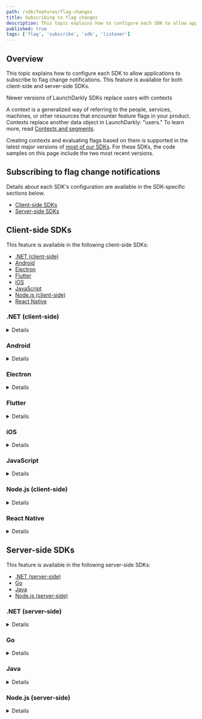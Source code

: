 ```yaml
---
path: /sdk/features/flag-changes
title: Subscribing to flag changes
description: This topic explains how to configure each SDK to allow applications to subscribe to flag change notifications.
published: true
tags: ['flag', 'subscribe', 'sdk', 'listener']
---
```


## Overview

This topic explains how to configure each SDK to allow applications to subscribe to flag change notifications. This feature is available for both client-side and server-side SDKs.

<Callout intent="info">
<CalloutTitle>Newer versions of LaunchDarkly SDKs replace users with contexts</CalloutTitle>
<CalloutDescription>

A context is a generalized way of referring to the people, services, machines, or other resources that encounter feature flags in your product. Contexts replace another data object in LaunchDarkly: "users." To learn more, read [Contexts and segments](/home/contexts).

Creating contexts and evaluating flags based on them is supported in the latest major versions of [most of our SDKs](/sdk). For these SDKs, the code samples on this page include the two most recent versions.

</CalloutDescription>
</Callout>

## Subscribing to flag change notifications

Details about each SDK's configuration are available in the SDK-specific sections below.

* [Client-side SDKs](#client-side-sdks)
* [Server-side SDKs](#server-side-sdks)

## Client-side SDKs

This feature is available in the following client-side SDKs:

* [.NET (client-side)](#net-client-side)
* [Android](#android)
* [Electron](#electron)
* [Flutter](#flutter)
* [iOS](#ios)
* [JavaScript](#javascript)
* [Node.js (client-side)](#nodejs-client-side)
* [React Native](#react-native)

### .NET (client-side)

<Details summary="Expand .NET (client-side) code sample">

The client uses an event pattern which allows your app to subscribe to feature flag changes in real time.

To subscribe to feature flag changes, register listeners for change events from the SDK:

<CodeSample>
<CSTab label=".NET SDK v2.0 (C#)">

```csharp
client.FlagTracker.FlagChanged += (sender, eventArgs) => {
    if (eventArgs.Key == "key-for-flag-i-am-watching") {
        DoSomethingWithNewFlagValue(eventArgs.NewBoolValue);
    }
};
```

</CSTab>
<CSTab label=".NET SDK v1.x (C#)">

```csharp
client.FlagChanged += (sender, eventArgs) => {
    if (eventArgs.Key == "key-for-flag-i-am-watching") {
        DoSomethingWithNewFlagValue(eventArgs.NewBoolValue);
    }
};
```

</CSTab>
</CodeSample>

To learn more, read [`IFlagTracker`](https://launchdarkly.github.io/dotnet-client-sdk/api/LaunchDarkly.Sdk.Client.Interfaces.IFlagTracker.html).
</Details>

### Android

<Details summary="Expand Android code sample">

The client uses a listener pattern which allows your app to subscribe to feature flag changes in real time.

To subscribe to feature flag changes, register listeners for change events from the SDK:

<CodeSample>
<CSTab label="Java">

```java
String flagKey = "yourFlagKey";

FeatureFlagChangeListener listener = new FeatureFlagChangeListener() {
    @Override
    public void onFeatureFlagChange(String flagKey) {
        boolean newValue = LDClient.get().boolVariation(flagKey, false);
    }
};

LDClient.get().registerFeatureFlagListener(flagKey, listener);
```

</CSTab>
<CSTab label="Kotlin">

```kotlin
val flagKey = "yourFlagKey"

val listener = FeatureFlagChangeListener {
    val newValue = LDClient.get().boolVariation(flagKey, false)
}

LDClient.get().registerFeatureFlagListener(flagKey, listener)
```

</CSTab>
</CodeSample>

The flag key passed to `onFeatureFlagChange` is the key of the updated flag, which lets a single listener be registered for multiple flags.

You can also disable listeners by unregistering them:

<CodeSample>
<CSTab label="Java">

```java
LDClient.get().unregisterFeatureFlagListener(flagKey, listener);
```

</CSTab>
<CSTab label="Kotlin">

```kotlin
LDClient.get().unregisterFeatureFlagListener(flagKey, listener)
```

</CSTab>
</CodeSample>

---

<Callout intent="info">
<CalloutTitle>Availability</CalloutTitle>
<CalloutDescription>

These calls have been available since v2.8.0:

* `LDAllFlagsListener`
* `LDClient.registerAllFlagsListener`
* `LDClient.unregisterAllFlagsListener`

</CalloutDescription>
</Callout>

Additionally, we provide an update listener interface for when you want to be notified when the flag cache is updated. The application provides a class implementing `LDAllFlagsListener` which provides the SDK with the method `onChange`. Whenever the SDK's flag cache is updated, it calls the `onChange` method with a list of flag keys for flags that were updated during the update to the flag cache. If no flag values changed, this list is empty.

Here is an example:

<CodeSample>
<CSTab label="Java">

```java
LDAllFlagsListener listener = new LDAllFlagsListener() {
    @Override
    public void onChange(List<String> flagKeys) {
        // Get new values for flagKeys or other operations
    }
};

// register all flags listener
LDClient.get().registerAllFlagsListener(listener);
// when done with all flags listener it should be unregistered
LDClient.get().unregisterAllFlagsListener(listener);
```

</CSTab>
<CSTab label="Kotlin">

```kotlin
val listener = LDAllFlagsListener {
    // Get new values for flag keys (from implicit "it" list variable) or other operations
}

// register all flags listener
LDClient.get().registerAllFlagsListener(listener)
// when done with all flags listener it should be unregistered
LDClient.get().unregisterAllFlagsListener(listener)
```

</CSTab>
</CodeSample>
</Details>

### Electron

<Details summary="Expand Electron code sample">

The client uses an event emitter pattern which allows your app to subscribe to feature flag changes in real time.

To subscribe to feature flag changes, register listeners for change events from the SDK:

<CodeSample>
<CSTab label="JavaScript">

```js
client.on('change:flag-key-123abc', (newValue, oldValue) => {
  console.log('The flag was ' + oldValue + ' and now it is ' + newValue);
});
```

</CSTab>
</CodeSample>

Or, you can listen for all feature flag changes:


<CodeSample>
<CSTab label="JavaScript">

```js
client.on('change', (allFlagChanges) => {
  Object.keys(allFlagChanges).forEach((key) => {
    console.log('Flag ' + key + ' is now ' + allFlagChanges[key]);
  });
});
```

</CSTab>
</CodeSample>

Subscribing to `change` events automatically turns on streaming mode, unless you have explicitly set `streaming` to `false`.

</Details>

### Flutter

<Details summary="Expand Flutter code sample">

The client uses an observer pattern which allows your app to subscribe to feature flag changes in real time.

To subscribe to feature flag changes, register listeners for change events from the SDK:

<CodeSample>
<CSTab label="Dart">

```dart
LDFlagUpdatedCallback listener = (String flagKey) {
  LDClient.boolVariation(flagKey, false).then((bool val) {
      print('${flagKey}: ${val}');
  });
};

await LDClient.registerFeatureFlagListener('flag-key-123abc', listener);
```

</CSTab>
</CodeSample>

The flag key passed to your `LDFlagUpdatedCallback` is the key of the updated flag, which allows a single listener to be registered for multiple flags.

You can also disable listeners by unregistering them:

<CodeSample>
<CSTab label="Dart">

```dart
await LDClient.unregisterFeatureFlagListener(flagKey, listener);
```

</CSTab>
</CodeSample>

Additionally, the SDK provides a listener interface if you want to be notified any time the flag cache is updated. The application provides a callback that is activated whenever the SDK receives new flag data from the service. It calls with a list of flag keys that were updated. If no flag values changed, this list is empty.

<CodeSample>
<CSTab label="Dart">

```dart
LDFlagsReceivedCallback listener = (List<String> flagKeys) {
  print(flagKeys.toString());
};

await LDClient.registerFlagsReceivedListener(listener);
await LDClient.unregisterFlagsReceivedListener(listener);
```

</CSTab>
</CodeSample>
</Details>

### iOS

<Details summary="Expand iOS code sample">

The client uses an observer pattern which allows your app to subscribe to feature flag changes in real time. To subscribe to feature flag changes, register listeners for change events from the SDK.

The SDK provides methods for listening to a single flag, all flags, or no change to any flag. `observeFlagsUnchanged` is called when the SDK successfully receives an update or comes back online but no flags have changed. If the value of the flag changes, the method executes the handler. It passes in the `changedFlag` containing the old and new flag values, and old and new flag value source.

The SDK retains only weak references to the owner, which lets the client app freely destroy owners without issues. Client apps should use a capture list specifying `[weak self]` inside handlers to avoid retain cycles causing a memory leak.

The SDK executes handlers on the main thread. `LDChangedFlag` does not know the type of `oldValue` or `newValue`. The client app should cast the value into the type needed.

<Callout intent="alert">
<CalloutTitle>LDObserverOwner Lifecycle</CalloutTitle>
<CalloutDescription>

The lifetime of the `LDObserverOwner` must extend for at least as long as you want to receive flag change notifications.

</CalloutDescription>
</Callout>

To configure the client:

<CodeSample>
<CSTab label="Swift">

```swift
let flagKey = "flag-key-123abc"
let flagObserverOwner = flagKey as LDObserverOwner

let client = LDClient.get()!

client.observe(keys: [flagKey], owner: flagObserverOwner, handler: { changedFlags in
    if changedFlags[flagKey] != nil {
        // Your code here
    }
})

client.stopObserving(owner: flagObserverOwner)

client.observeFlagsUnchanged(owner: self) {
    client.stopObserving(owner: self as LDObserverOwner)
}

client.observeAll(owner: self) {_ in
    client.stopObserving(owner: self as LDObserverOwner)
}
```

</CSTab>
<CSTab label="Objective-C">

```objectivec
__weak typeof(self) weakSelf = self;
[[LDClient client] observeKeys:self.flagKeys owner:self handler:^(NSDictionary<NSString *,LDChangedFlag *> * _Nonnull changedFlags) {
    __strong typeof(weakSelf) strongSelf = weakSelf;
    for (NSString* flagKey in changedFlags.allKeys) {
        //Your code here
    }
}];
[[LDClient client] observeFlagsUnchangedWithOwner:self handler:^{
    __strong typeof(weakSelf) strongSelf = weakSelf;
    //Your code here
}];
```

</CSTab>
</CodeSample>
</Details>

### JavaScript

<Details summary="Expand JavaScript code sample">

The client uses an event emitter pattern which allows your app to subscribe to feature flag changes in real time.

To subscribe to all feature flag changes, register listeners for change events from the SDK:

<CodeSample>
<CSTab label="JavaScript">

```js
client.on('change', (settings) => {
  console.log('flags changed:', settings);
});
```

</CSTab>
</CodeSample>

The `settings` object contains a map of updated feature flag keys and values. The map only contains the keys to flags that have changed. You can also subscribe to specific flags.

Here's how:

<CodeSample>
<CSTab label="JavaScript">

```js
client.on('change:flag-key-123abc', (value, previous) => {
  console.log('flag-key-123abc changed:', value, '(' + previous + ')');
});
```

</CSTab>
</CodeSample>
</Details>

### Node.js (client-side)

<Details summary="Expand Node.js (client-side) code sample">

The client uses an event emitter pattern which allows your app to subscribe to feature flag changes in real time.

To subscribe to all feature flag changes, register listeners for change events from the SDK:

<CodeSample>
<CSTab label="JavaScript">

```js
client.on('change', allChanges => {
  console.log('flags changed:', JSON.stringify(allChanges));
});
```

</CSTab>
</CodeSample>

The `allChanges` object contains a map of updated feature flag keys and values. The map only contains the keys to flags that have changed. You can also subscribe to specific flags.

Here's how:

<CodeSample>
<CSTab label="JavaScript">

```js
client.on('change:flag-key-123abc', (value, previous) => {
  console.log('flag-key-123abc changed:', value, '(was ' + previous + ')');
});
```

</CSTab>
</CodeSample>
</Details>

### React Native

<Details summary="Expand React Native code sample">

For an app to perform real-time updates, it must register listeners for updates from the SDK for each flag you want it to watch.

Here's how:

<CodeSample>
<CSTab label="JavaScript">

```js
if (this.state.listeners.hasOwnProperty(key)) {
  return;
}
let listener = value => Alert.alert('Listener Callback', value);
client.registerFeatureFlagListener('flag-key-123abc', listener);
this.setState({listeners: {...this.state.listeners, ...{['flag-key-123abc']: listener}}});
```

</CSTab>
</CodeSample>

You can also disable listeners by unregistering them:

<CodeSample>
<CSTab label="JavaScript">

```js
this.state.client.unregisterFeatureFlagListener('flag-key-123abc', this.state.listeners['flag-key-123abc']);
let {['flag-key-123abc']: omit, ...newListeners} = this.state.listeners;
this.setState({listeners: newListeners});
```

</CSTab>
</CodeSample>
</Details>

## Server-side SDKs

This feature is available in the following server-side SDKs:

* [.NET (server-side)](#net-server-side)
* [Go](#go)
* [Java](#java)
* [Node.js (server-side)](#nodejs-server-side)

### .NET (server-side)

<Details summary="Expand .NET (server-side) code sample">

<Callout intent="info">
<CalloutTitle>This feature is not available in all SDK versions</CalloutTitle>
<CalloutDescription>

The .NET SDK only supports subscribing to flag changes in versions 6.0.0 and higher.

</CalloutDescription>
</Callout>

The SDK provides an event-based mechanism to notify you when flag configurations change. [`LDClient.FlagTracker`](https://launchdarkly.github.io/dotnet-server-sdk/api/LaunchDarkly.Sdk.Server.LdClient.html#LaunchDarkly_Sdk_Server_LdClient_FlagTracker) returns an interface for this mechanism, [`IFlagTracker`](https://launchdarkly.github.io/dotnet-server-sdk/api/LaunchDarkly.Sdk.Server.Interfaces.IFlagTracker.html).

Any event handler that you add to the [`IFlagTracker.FlagChanged`](https://launchdarkly.github.io/dotnet-server-sdk/api/LaunchDarkly.Sdk.Server.Interfaces.IFlagTracker.html#LaunchDarkly_Sdk_Server_Interfaces_IFlagTracker_FlagChanged) event will be called with a [`FlagChangeEvent`](https://launchdarkly.github.io/dotnet-server-sdk/api/LaunchDarkly.Sdk.Server.Interfaces.FlagChangeEvent.html) whenever there is a change in any feature flag's configuration, or in anything else that could indirectly affect the flag value, such as a prerequisite flag or a segment that the flag uses.

The event data consists only of the flag key. It does not contain a flag value, because in server-side SDKs, there is no such thing as a flag value except when it is evaluated for a specific context.

The listener method is called synchronously from a background task.

Here's how:

<CodeSample>
<CSTab label="C#">

```csharp
void LogWheneverAnyFlagChanges(LdClient client) {
    client.FlagTracker.FlagChanged += (sender, event) =>
    {
        Console.WriteLine("Flag \"{0}\" has changed", event.Key);
    };
}
```

</CSTab>
</CodeSample>

To listen for changes in flag values for a specific flag key and context, use [`IFlagTracker.FlagValueChangeHandler()`](https://launchdarkly.github.io/dotnet-server-sdk/api/LaunchDarkly.Sdk.Server.Interfaces.IFlagTracker.html#LaunchDarkly_Sdk_Server_Interfaces_IFlagTracker_FlagValueChangeHandler_). It calls your code with a [`FlagValueChangeEvent`](https://launchdarkly.github.io/dotnet-server-sdk/api/LaunchDarkly.Sdk.Server.Interfaces.FlagValueChangeEvent.html). This is equivalent to re-evaluating the flag for that context whenever there is a change in that flag. Because flag values can have different data types, the value is reported using the general type [`LdValue`](https://launchdarkly.github.io/dotnet-server-sdk/api/LaunchDarkly.Sdk.LdValue.html).

<CodeSample>
<CSTab label=".NET SDK v7.0 (C#)">

```csharp
void LogWheneverOneFlagChangesForOneContext(LdClient client, string flagKey, Context context) {
    client.FlagTracker.FlagChanged += client.FlagTracker.FlagValueChangeHandler(
        flagKey,
        context,
        (sender, event) =>
        {
            Console.WriteLine(
                "Flag \"{0}\" for context \"{1}\" has changed from {2} to {3}",
                flagKey,
                context.Key,
                event.OldValue,
                event.NewValue
            );
        });
}
```

</CSTab>
<CSTab label=".NET SDK v6.x (C#)">

```csharp
void LogWheneverOneFlagChangesForOneUser(LdClient client, string flagKey, User user) {
    client.FlagTracker.FlagChanged += client.FlagTracker.FlagValueChangeHandler(
        flagKey,
        user,
        (sender, event) =>
        {
            Console.WriteLine(
                "Flag \"{0}\" for user \"{1}\" has changed from {2} to {3}",
                flagKey,
                user.Key,
                event.OldValue,
                event.NewValue
            );
        });
}
```

</CSTab>
</CodeSample>
</Details>

### Go

<Details summary="Expand Go code sample">

<Callout intent="info">
<CalloutTitle>This feature is not available in all SDKs or versions</CalloutTitle>
<CalloutDescription>

The Go SDK only supports subscribing to flag changes in versions 5.0.0 and higher.

</CalloutDescription>
</Callout>

The Go SDK provides a channel-based mechanism to notify you when flag configurations change. The [`LDClient.GetFlagTracker()`](https://pkg.go.dev/github.com/launchdarkly/go-server-sdk/v6#LDClient.GetFlagTracker) method returns an interface for this mechanism called [`FlagTracker`](https://pkg.go.dev/github.com/launchdarkly/go-server-sdk/v6/interfaces#FlagTracker).

Calling `GetFlagTracker().AddFlagChangeListener()` provides a channel that receives a [`FlagChangeEvent`](https://pkg.go.dev/github.com/launchdarkly/go-server-sdk/v6/interfaces#FlagChangeEvent) whenever there is a change in any feature flag's configuration. These changes include anything that could indirectly affect the flag value, such as a prerequisite flag or a segment that the flag uses.

The event data consists only of the flag key. It does not contain a flag value, because in server-side SDKs, flags only have values when they are evaluated for a specific evaluation context.

<CodeSample>
<CSTab label="Go SDK v6.0">

```go
import (
    "log"
    ld "github.com/launchdarkly/go-server-sdk/v6"
)

func logWheneverAnyFlagChanges(client *ld.LDClient) {
    updateCh := client.GetFlagTracker().AddFlagChangeListener()
    go func() {
        for event := range updateCh {
            log.Printf("Flag %q has changed", event.Key)
        }
    }()
}
```

</CSTab>
<CSTab label="Go SDK v5.x">

```go
import (
    "log"
    ld "gopkg.in/launchdarkly/go-server-sdk.v5"
)

func logWheneverAnyFlagChanges(client *ld.LDClient) {
    updateCh := client.GetFlagTracker().AddFlagChangeListener()
    go func() {
        for event := range updateCh {
            log.Printf("Flag %q has changed", event.Key)
        }
    }()
}
```

</CSTab>
</CodeSample>

To listen for changes in flag values for a specific flag key and context, use `GetFlagTracker().AddFlagValueChangeListener()`, which provides [`FlagValueChangeEvent`](https://pkg.go.dev/github.com/launchdarkly/go-server-sdk/v6/interfaces#FlagValueChangeEvent)s. This is equivalent to re-evaluating the flag for that context whenever `AddFlagChangeListener()` reports a change in that flag. Because flag values can have different data types, the value is reported using the general type [`ldvalue.Value`](https://pkg.go.dev/github.com/launchdarkly/go-sdk-common/v3@v3.0.0/ldvalue#Value).

<CodeSample>
<CSTab label="Go SDK v6.0">

```go
import (
    "log"
    ld "github.com/launchdarkly/go-server-sdk/v6"
    "github.com/launchdarkly/go-sdk-common/v3/ldcontext"
    "github.com/launchdarkly/go-sdk-common/v3/ldvalue"
)

func logWheneverOneFlagChangesForOneUser(client *ld.LDClient, flagKey string, context ldcontext.Context) {
    updateCh := client.GetFlagTracker().AddFlagValueChangeListener(flagKey, context, ldvalue.Null())
    go func() {
        for event := range updateCh {
            log.Printf("Flag %q for context %q has changed from %s to %s", event.Key,
                context.Key(), event.OldValue, event.NewValue)
        }
    }()
}
```

</CSTab>
<CSTab label="Go SDK v5.x">

```go
import (
    "log"
    ld "gopkg.in/launchdarkly/go-server-sdk.v5"
    "gopkg.in/launchdarkly/go-sdk-common.v2/lduser"
    "gopkg.in/launchdarkly/go-sdk-common.v2/ldvalue"
)

func logWheneverOneFlagChangesForOneUser(client *ld.LDClient, flagKey string, user lduser.User) {
    updateCh := client.GetFlagTracker().AddFlagValueChangeListener(flagKey, user, ldvalue.Null())
    go func() {
        for event := range updateCh {
            log.Printf("Flag %q for user %q has changed from %s to %s", event.Key,
                user.GetKey(), event.OldValue, event.NewValue)
        }
    }()
}
```

</CSTab>
</CodeSample>

With both of these methods, it is the caller's responsibility to consume values from the channel. Letting values accumulate in the channel can cause an SDK goroutine to be blocked.
</Details>

### Java

<Details summary="Expand Java code sample">

<Callout intent="info">
<CalloutTitle>This feature is not available in all SDK versions</CalloutTitle>
<CalloutDescription>

The Java SDK only supports subscribing to flag changes in versions 5.0.0 and higher.

</CalloutDescription>
</Callout>

The SDK provides a listener-based mechanism to notify you when flag configurations change. The [`LDClient.getFlagTracker()`](https://javadoc.io/doc/com.launchdarkly/launchdarkly-java-server-sdk/latest/com/launchdarkly/sdk/server/LDClient.html#getFlagTracker()) method returns an interface for this mechanism, [`FlagTracker`](https://javadoc.io/doc/com.launchdarkly/launchdarkly-java-server-sdk/latest/com/launchdarkly/sdk/server/interfaces/FlagTracker.html).

Calling [`getFlagTracker().addFlagChangeListener`](https://javadoc.io/doc/com.launchdarkly/launchdarkly-java-server-sdk/latest/com/launchdarkly/sdk/server/interfaces/FlagTracker.html#addFlagChangeListener(com.launchdarkly.sdk.server.interfaces.FlagChangeListener)) calls your listener with a [`FlagChangeEvent`](https://javadoc.io/doc/com.launchdarkly/launchdarkly-java-server-sdk/latest/com/launchdarkly/sdk/server/interfaces/FlagChangeEvent.html) whenever there is a change in any feature flag's configuration, or in anything else that could indirectly affect the flag value, such as a prerequisite flag or a user segment that the flag uses.

The event data consists only of the flag key. It does not contain a flag value, because in server-side SDKs, there is no such thing as a flag value except when it is evaluated for a specific set of user properties.

The listener method is called from a worker thread.

Here's how:

<CodeSample>
<CSTab label="Java">

```java
void logWheneverAnyFlagChanges(LDClient client) {
    client.getFlagTracker().addFlagChangeListener(event -> {
        System.out.printf("Flag \"%s\" has changed\n", event.getKey());
    });
}
```

</CSTab>
</CodeSample>

To listen for changes in flag values for a specific flag key and context, use [`getFlagTracker().addFlagValueChangeListener`](https://javadoc.io/doc/com.launchdarkly/launchdarkly-java-server-sdk/latest/com/launchdarkly/sdk/server/interfaces/FlagTracker.html#addFlagValueChangeListener(java.lang.String,com.launchdarkly.sdk.LDContext,com.launchdarkly.sdk.server.interfaces.FlagValueChangeListener)), which provides [`FlagValueChangeEvent`](https://javadoc.io/doc/com.launchdarkly/launchdarkly-java-server-sdk/latest/com/launchdarkly/sdk/server/interfaces/FlagValueChangeEvent.html)s. This is equivalent to re-evaluating the flag for that context whenever `addFlagChangeListener()` reports a change in that flag. Because flag values can have different data types, the value is reported using the general type [`LDValue`](https://javadoc.io/doc/com.launchdarkly/launchdarkly-java-server-sdk/latest/com/launchdarkly/sdk/LDValue.html).

<CodeSample>
<CSTab label="Java SDK v6.0">

```java
void logWheneverOneFlagChangesForOneContext(LDClient client, string flagKey, LDContext context) {
    client.getFlagTracker().addFlagValueChangeListener(flagKey, context, event -> {
        System.out.printf("Flag \"%s\" for context \"%s\" has changed from %s to %s\n", event.getKey(),
            context.getKey(), event.getOldValue(), event.getNewValue());
    });
}
```

</CSTab>
<CSTab label="Java SDK v5.x">

```java
void logWheneverOneFlagChangesForOneUser(LDClient client, string flagKey, LDUser user) {
    client.getFlagTracker().addFlagValueChangeListener(flagKey, user, event -> {
        System.out.printf("Flag \"%s\" for user \"%s\" has changed from %s to %s\n", event.getKey(),
            user.getKey(), event.getOldValue(), event.getNewValue());
    });
}
```

</CSTab>
</CodeSample>
</Details>

### Node.js (server-side)

<Details summary="Expand Node.js (server-side) code sample">

The SDK provides an event-based mechanism to notify you when flag configurations change.

For example, imagine you have a feature flag named `flag-key-123abc`. If the SDK detects a change in `flag-key-123abc`'s configuration, or in anything else that could indirectly affect the flag value, such as a prerequisite flag or a user segment that `flag-key-123abc` uses, it emits two events.

These events are:

* `"update"` and
* `"update:flag-key-123abc"`

You can listen for `"update:flag-key-123abc"` if you only want to know about updates affecting that flag specifically, or `"update"` if you want to be notified about all updates.

For both of these event kinds, an extra parameter is sent to event listeners. This object has the single property `key`, with its value set to the flag key. If you listened for the general `"update"` event, this lets you know which flag changed.

The event parameter does not contain the flag value. In server-side SDKs, there is no such thing as a flag value except when it is evaluated for a specific set of user properties.

To find out what the effect, if any, of the configuration change was, call `variation()` after receiving an update event.

Here is an example:

<CodeSample>
<CSTab label="JavaScript">

```js
client.on('update', (param) => {
  console.log('a flag was changed: ' + param.key);
});

client.on('update:flag-key-123abc', () => {
  console.log('the flag-key-123abc flag was changed');
});
```

</CSTab>
</CodeSample>
</Details>
